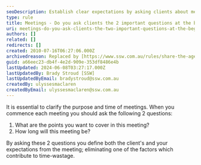 ```yaml
---
seoDescription: Establish clear expectations by asking clients about meeting goals and duration at the outset, ensuring a productive and time-efficient discussion.
type: rule
title: Meetings - Do you ask clients the 2 important questions at the beginning of each meeting?
uri: meetings-do-you-ask-clients-the-two-important-questions-at-the-beginning-of-each-meeting
authors: []
related: []
redirects: []
created: 2010-07-16T06:27:06.000Z
archivedreason: Replaced by [https://www.ssw.com.au/rules/share-the-agenda](/rules/share-the-agenda) and [https://www.ssw.com.au/rules/start-and-finish-on-time](/rules/start-and-finish-on-time)
guid: a66eec23-db4f-4e2d-909e-353df8486e4b
lastUpdated: 2024-06-08T03:27:17.000Z
lastUpdatedBy: Brady Stroud [SSW]
lastUpdatedByEmail: bradystroud@ssw.com.au
createdBy: ulyssesmaclaren
createdByEmail: ulyssesmaclaren@ssw.com.au
---
```


It is essential to clarify the purpose and time of meetings. When you commence each meeting you should ask the following 2 questions:
1. What are the points you want to cover in this meeting?
2. How long will this meeting be?

By asking these 2 questions you define both the client's and your expectations from the meeting; eliminating one of the factors which contribute to time-wastage.
